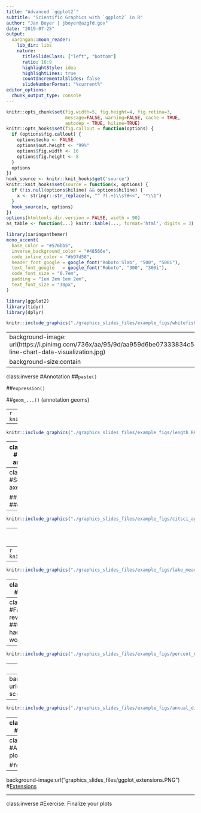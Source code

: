```yaml
---
title: "Advanced `ggplot2`"
subtitle: "Scientific Graphics with `ggplot2` in R"
author: "Jan Boyer | jboyer@azgfd.gov"
date: "2019-07-25"
output:
  xaringan::moon_reader:
    lib_dir: libs
    nature:
      titleSlideClass: ["left", "bottom"]
      ratio: 16:9
      highlightStyle: idea
      highlightLines: true
      countIncrementalSlides: false
      slideNumberFormat: "%current%"
editor_options: 
  chunk_output_type: console
---
```


```r
knitr::opts_chunk$set(fig.width=5, fig.height=4, fig.retina=3,
                      message=FALSE, warning=FALSE, cache = TRUE, 
                      autodep = TRUE, hiline=TRUE)
knitr::opts_hooks$set(fig.callout = function(options) {
  if (options$fig.callout) {
    options$echo <- FALSE
    options$out.height <- "99%"
    options$fig.width <- 16
    options$fig.height <- 8
  }
  options
})
hook_source <- knitr::knit_hooks$get('source')
knitr::knit_hooks$set(source = function(x, options) {
  if (!is.null(options$hiline) && options$hiline) {
    x <- stringr::str_replace(x, "^ ?(.+)\\s?#<<", "*\\1")
  }
  hook_source(x, options)
})
options(htmltools.dir.version = FALSE, width = 90)
as_table <- function(...) knitr::kable(..., format='html', digits = 3)

```


```r
library(xaringanthemer)
mono_accent(
  base_color = "#576bb5",
  inverse_background_color = "#48566e",
  code_inline_color = "#b97d58",
  header_font_google = google_font("Roboto Slab", "500", "500i"),
  text_font_google   = google_font("Roboto", "300", "300i"),
  code_font_size = "0.7em",
  padding = "1em 2em 1em 2em", 
  text_font_size = "30px",
)
```

```r
library(ggplot2)
library(tidyr)
library(dplyr)
```

```r
knitr::include_graphics("./graphics_slides_files/example_figs/whitefish_movement.PNG")
```
---
background-image: url(https://i.pinimg.com/736x/aa/95/9d/aa959d6be07333834c540a138fecada9--line-chart-data-visualization.jpg)
background-size:contain
---

class:inverse
#Annotation
##`paste()`

##`expression()`

##`geom_...()` (annotation geoms)

---
```r
knitr::include_graphics("./graphics_slides_files/example_figs/pres_RBT_condition_1999_2018.jpg") 
```

---

```r
knitr::include_graphics("./graphics_slides_files/example_figs/length_RKM.jpg")
```

---
class:inverse
#Exercise: annotation

Add fancy text and annotation to your plot. Try to add
1. axis title with symbols, subscript, or similar
2. annotate shapes, lines, or text within plot panel
3. add statistics annotation (model line, equation, or similar)

---
class:inverse
#Secondary axes

##`sec.axis()`
##`dup.axis()`

---
```r
knitr::include_graphics("./graphics_slides_files/example_figs/citsci_agfd_length_freq.jpg") 
```

---
class: inverse
#Complex Layouts
##Multipanel and inset graphs
##`install.packages(cowplot)`

##`plot_grid()`
##`ggdraw()`

---
```r
knitr::include_graphics("./graphics_slides_files/example_figs/recaptures_growth.png")
```
---
```r
knitr::include_graphics("./graphics_slides_files/example_figs/lake_mead_elevations_m.jpg")
```
---
class:inverse
#Exercise

Multipanel and inset graphs

Combine several of your graphs to make a
1. multipanel graph
2. inset graph

---
class:inverse
#Facets revisited: 
##useful for hacks and workarounds

---
```r
knitr::include_graphics("./graphics_slides_files/example_figs/percent_native.jpg")
```

---
class: inverse
#Themes revisited

- theme packages

- writing/modifying your own theme

---
background-image: url(https://raw.githubusercontent.com/hrbrmstr/hrbrthemes/master/man/figures/README-sc-1.png)
background-size: contain
---
```r
knitr::include_graphics("./graphics_slides_files/example_figs/annual_discharge_cms_phantom.jpg") 
```

---
class:inverse
#Exercise

Make a custom theme

1. Pick your favorite ggplot theme, and copy/paste its code from the ggplot2 github page into a new r script
2. Modify several features of the theme to customize it 
3. Save in a separate r script `custom_theme_function.r`
4. use `source("./functions/custom_theme_function.r")` to load your theme and use it in a plot!

---
class: inverse
#Automating plot creation:

#`for` loops

---
background-image:url("graphics_slides_files/ggplot_extensions.PNG")
#[Extensions](http://www.ggplot2-exts.org/gallery/)

---
class:inverse
#Exercise: Finalize your plots
